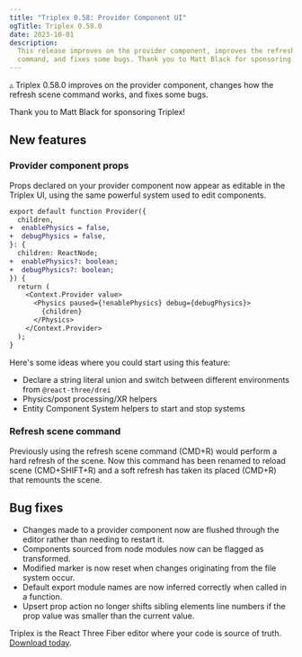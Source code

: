 ```yaml
---
title: "Triplex 0.58: Provider Component UI"
ogTitle: Triplex 0.58.0
date: 2023-10-01
description:
  This release improves on the provider component, improves the refresh scene
  command, and fixes some bugs. Thank you to Matt Black for sponsoring Triplex!
---
```


▵ Triplex 0.58.0 improves on the provider component, changes how the refresh
scene command works, and fixes some bugs.

Thank you to Matt Black for sponsoring Triplex!

## New features

### Provider component props

Props declared on your provider component now appear as editable in the Triplex
UI, using the same powerful system used to edit components.

```diff
export default function Provider({
  children,
+  enablePhysics = false,
+  debugPhysics = false,
}: {
  children: ReactNode;
+  enablePhysics?: boolean;
+  debugPhysics?: boolean;
}) {
  return (
    <Context.Provider value>
      <Physics paused={!enablePhysics} debug={debugPhysics}>
        {children}
      </Physics>
    </Context.Provider>
  );
}
```

Here's some ideas where you could start using this feature:

- Declare a string literal union and switch between different environments from
  `@react-three/drei`
- Physics/post processing/XR helpers
- Entity Component System helpers to start and stop systems

### Refresh scene command

Previously using the refresh scene command (CMD+R) would perform a hard refresh
of the scene. Now this command has been renamed to reload scene (CMD+SHIFT+R)
and a soft refresh has taken its placed (CMD+R) that remounts the scene.

## Bug fixes

- Changes made to a provider component now are flushed through the editor rather
  than needing to restart it.
- Components sourced from node modules now can be flagged as transformed.
- Modified marker is now reset when changes originating from the file system
  occur.
- Default export module names are now inferred correctly when called in a
  function.
- Upsert prop action no longer shifts sibling elements line numbers if the prop
  value was smaller than the current value.

Triplex is the React Three Fiber editor where your code is source of truth.
[Download today](/download).
